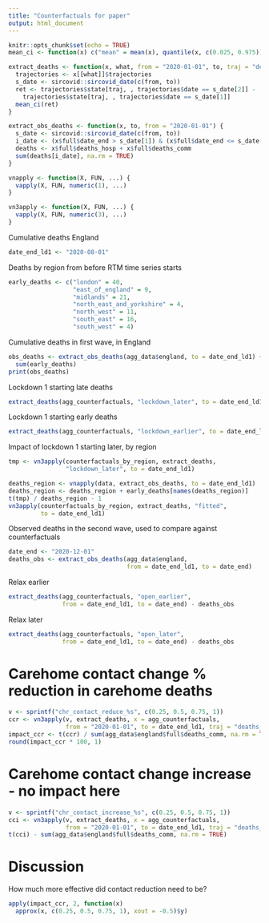 ```yaml
---
title: "Counterfactuals for paper"
output: html_document
---
```


```r
knitr::opts_chunk$set(echo = TRUE)
mean_ci <- function(x) c("mean" = mean(x), quantile(x, c(0.025, 0.975)))

extract_deaths <- function(x, what, from = "2020-01-01", to, traj = "deaths") {
  trajectories <- x[[what]]$trajectories
  s_date <- sircovid::sircovid_date(c(from, to))
  ret <- trajectories$state[traj, , trajectories$date == s_date[2]] -
    trajectories$state[traj, , trajectories$date == s_date[1]]
  mean_ci(ret)
}

extract_obs_deaths <- function(x, to, from = "2020-01-01") {
  s_date <- sircovid::sircovid_date(c(from, to))
  i_date <- (x$full$date_end > s_date[1]) & (x$full$date_end <= s_date[2])
  deaths <- x$full$deaths_hosp + x$full$deaths_comm
  sum(deaths[i_date], na.rm = TRUE)
}

vnapply <- function(X, FUN, ...) {
  vapply(X, FUN, numeric(1), ...)
}

vn3apply <- function(X, FUN, ...) {
  vapply(X, FUN, numeric(3), ...)
}
```

Cumulative deaths England

```r
date_end_ld1 <- "2020-08-01"
```

Deaths by region from before RTM time series starts

```r
early_deaths <- c("london" = 40,
                  "east_of_england" = 9,
                  "midlands" = 21,
                  "north_east_and_yorkshire" = 4,
                  "north_west" = 11,
                  "south_east" = 16,
                  "south_west" = 4)
```

Cumulative deaths in first wave, in England

```r
obs_deaths <- extract_obs_deaths(agg_data$england, to = date_end_ld1) +
  sum(early_deaths)
print(obs_deaths)
```

Lockdown 1 starting late deaths

```r
extract_deaths(agg_counterfactuals, "lockdown_later", to = date_end_ld1)
```

Lockdown 1 starting early deaths

```r
extract_deaths(agg_counterfactuals, "lockdown_earlier", to = date_end_ld1)
```

Impact of lockdown 1 starting later, by region

```r
tmp <- vn3apply(counterfactuals_by_region, extract_deaths,
                "lockdown_later", to = date_end_ld1)

deaths_region <- vnapply(data, extract_obs_deaths, to = date_end_ld1)
deaths_region <- deaths_region + early_deaths[names(deaths_region)]
t(tmp) / deaths_region - 1
vn3apply(counterfactuals_by_region, extract_deaths, "fitted",
         to = date_end_ld1)
```

Observed deaths in the second wave, used to compare against counterfactuals

```r
date_end <- "2020-12-01"
deaths_obs <- extract_obs_deaths(agg_data$england,
                                 from = date_end_ld1, to = date_end)
```

Relax earlier

```r
extract_deaths(agg_counterfactuals, "open_earlier",
               from = date_end_ld1, to = date_end) - deaths_obs
```

Relax later

```r
extract_deaths(agg_counterfactuals, "open_later",
               from = date_end_ld1, to = date_end) - deaths_obs
```

# Carehome contact change % reduction in carehome deaths

```r
v <- sprintf("chr_contact_reduce_%s", c(0.25, 0.5, 0.75, 1))
ccr <- vn3apply(v, extract_deaths, x = agg_counterfactuals,
                from = "2020-01-01", to = date_end_ld1, traj = "deaths_comm")
impact_ccr <- t(ccr) / sum(agg_data$england$full$deaths_comm, na.rm = TRUE) - 1
round(impact_ccr * 100, 1)
```

# Carehome contact change increase - no impact here

```r
v <- sprintf("chr_contact_increase_%s", c(0.25, 0.5, 0.75, 1))
cci <- vn3apply(v, extract_deaths, x = agg_counterfactuals,
                from = "2020-01-01", to = date_end_ld1, traj = "deaths_comm")
t(cci) - sum(agg_data$england$full$deaths_comm, na.rm = TRUE)
```

# Discussion

How much more effective did contact reduction need to be?

```r
apply(impact_ccr, 2, function(x)
  approx(x, c(0.25, 0.5, 0.75, 1), xout = -0.5)$y)
```
